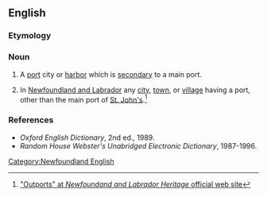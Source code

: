 ==English==

===Etymology===
{{prefix|en|out|port}}

===Noun===
{{en-noun}}

# A [[port]] city or [[harbor]] which is [[secondary]] to a main port.
# {{lb|en|Canada}} In [[Newfoundland and Labrador]] any [[city]], [[town]], or [[village]] having a port, other than the main port of [[St. John's]].<ref>[http://www.heritage.nf.ca/society/outports.html "Outports" at ''Newfoundand and Labrador Heritage'' official web site]</ref>

===References===
<references/>
* ''Oxford English Dictionary'', 2nd ed., 1989.
* ''Random House Webster's Unabridged Electronic Dictionary'', 1987-1996.

[[Category:Newfoundland English]]